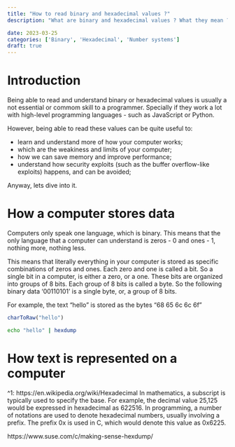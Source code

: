 ```yaml
---
title: "How to read binary and hexadecimal values ?"
description: "What are binary and hexadecimal values ? What they mean ?"

date: 2023-03-25
categories: ['Binary', 'Hexadecimal', 'Number systems']
draft: true
---
```



# Introduction

Being able to read and understand binary or hexadecimal values is usually a not essential or commom skill to a programmer. Specially if they work a lot with high-level programming languages - such as JavaScript or Python.

However, being able to read these values can be quite useful to:

- learn and understand more of how your computer works;
- which are the weakiness and limits of your computer;
- how we can save memory and improve performance;
- understand how security exploits (such as the buffer overflow-like exploits) happens, and can be avoided;

Anyway, lets dive into it.

# How a computer stores data

Computers only speak one language, which is binary. This means that the only language that a computer can understand is zeros - 0 and ones - 1, nothing more, nothing less. 

This means that literally everything in your computer is stored as specific combinations of zeros and ones. Each zero and one is called a bit. So a single bit in a computer, is either a zero, or a one. These bits are organized into groups of 8 bits. Each group of 8 bits is called a byte. So the following binary data '00110101' is a single byte, or, a group of 8 bits.

For example, the text "hello" is stored as the bytes "68 65 6c 6c 6f"

```r
charToRaw("hello")
```

```sh
echo "hello" | hexdump
```


# How text is represented on a computer

^1: https://en.wikipedia.org/wiki/Hexadecimal
In mathematics, a subscript is typically used to specify the base. For example, the decimal value 25,125 would be expressed in hexadecimal as 622516. In programming, a number of notations are used to denote hexadecimal numbers, usually involving a prefix. The prefix 0x is used in C, which would denote this value as 0x6225.

https://www.suse.com/c/making-sense-hexdump/
